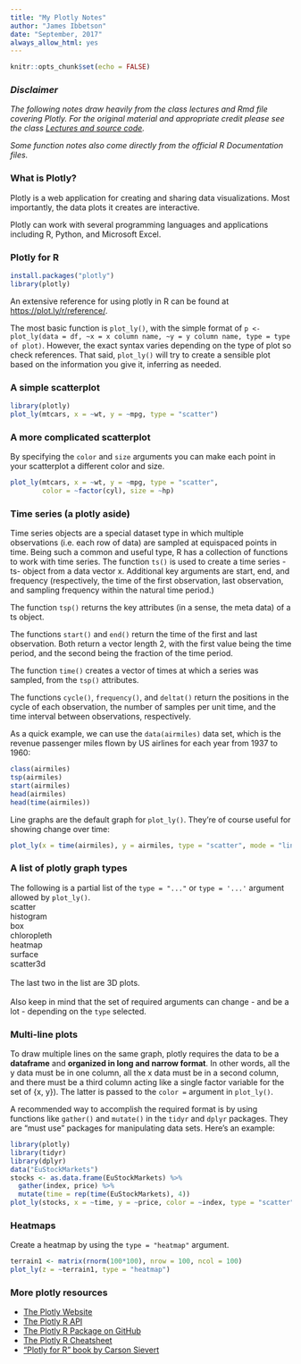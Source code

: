 ```yaml
---
title: "My Plotly Notes"
author: "James Ibbetson"
date: "September, 2017"
always_allow_html: yes
---
```


```r
knitr::opts_chunk$set(echo = FALSE)
```

### *Disclaimer*
*The following notes draw heavily from the class lectures and Rmd file covering Plotly. For the original material and appropriate credit please see the class [Lectures and source code](https://github.com/DataScienceSpecialization/Developing_Data_Products).*

*Some function notes also come directly from the official R Documentation files.* 

### What is Plotly?
Plotly is a web application for creating and sharing data visualizations. Most importantly, the data plots it creates are interactive.  
  
Plotly can work with several programming languages and applications including R,
Python, and Microsoft Excel.

### Plotly for R
```r
install.packages("plotly")
library(plotly)
```  
An extensive reference for using plotly in R can be found at [https://plot.ly/r/reference/](https://plot.ly/r/reference/).  

The most basic function is `plot_ly()`, with the simple format of `p <- plot_ly(data = df, ~x = x column name, ~y = y column name, type = type of plot)`. However, the exact syntax varies depending on the type of plot so check references. That said, `plot_ly()` will try to create a sensible plot based on the information you give it, inferring as needed.

### A simple scatterplot
```r
library(plotly)
plot_ly(mtcars, x = ~wt, y = ~mpg, type = "scatter")
```

### A more complicated scatterplot

By specifying the `color` and `size` arguments you can make each point in your scatterplot a different color and size.

```r
plot_ly(mtcars, x = ~wt, y = ~mpg, type = "scatter", 
        color = ~factor(cyl), size = ~hp)
```

### Time series (a plotly aside)
Time series objects are a special dataset type in which multiple observations (i.e. each row of data) are sampled at equispaced points in time. Being such a common and useful type, R has a collection of functions to work with time series.
The function `ts()` is used to create a time series -ts- object from a data vector x. Additional key arguments are start, end, and frequency (respectively, the time of the first observation, last observation, and sampling frequency within the natural time period.)

The function `tsp()` returns the key attributes (in a sense, the meta data) of a ts object.

The functions `start()` and `end()` return the time of the first and last observation. Both return a vector length 2, with the first value being the time period, and the second being the fraction of the time period.

The function `time()` creates a vector of times at which a series was sampled, from the `tsp()` attributes.

The functions `cycle()`, `frequency()`, and `deltat()` return the positions in the cycle of each observation, the number of samples per unit time, and the time interval between observations, respectively.

As a quick example, we can use the `data(airmiles)` data set, which is the revenue passenger miles flown by US airlines for each year from 1937 to 1960:

```r
class(airmiles)
tsp(airmiles)
start(airmiles)
head(airmiles)
head(time(airmiles))
```

Line graphs are the default graph for `plot_ly()`. They're of course useful for
showing change over time:
```r
plot_ly(x = time(airmiles), y = airmiles, type = "scatter", mode = "lines")
```

### A list of plotly graph types
The following is a partial list of the `type = "..."` or `type = '...'` argument allowed by `plot_ly()`.<br>
scatter<br>
histogram<br>
box<br>
chloropleth<br>
heatmap<br>
surface<br>
scatter3d<br>
<br>
The last two in the list are 3D plots.<br>
<br>
Also keep in mind that the set of required arguments can change - and be a lot - depending on the `type` selected.

### Multi-line plots
To draw multiple lines on the same graph, plotly requires the data to be a **dataframe** and **organized in long and narrow format**. In other words, all the y data must be in one column, all the x data must be in a second column, and there must be a third column acting like a single factor variable for the set of {x, y}). The latter is passed to the `color = ` argument in `plot_ly()`.

A recommended way to accomplish the required format is by using functions like `gather()` and `mutate()` in the `tidyr` and `dplyr` packages. They are "must use" packages for manipulating data sets. Here's an example:

```r
library(plotly)
library(tidyr)
library(dplyr)
data("EuStockMarkets")
stocks <- as.data.frame(EuStockMarkets) %>%
  gather(index, price) %>%
  mutate(time = rep(time(EuStockMarkets), 4))
plot_ly(stocks, x = ~time, y = ~price, color = ~index, type = "scatter", mode = "lines")
```

### Heatmaps
Create a heatmap by using the `type = "heatmap"` argument.

```r
terrain1 <- matrix(rnorm(100*100), nrow = 100, ncol = 100)
plot_ly(z = ~terrain1, type = "heatmap")
```


### More plotly resources

- [The Plotly Website](https://plot.ly/)
- [The Plotly R API](https://plot.ly/r/)
- [The Plotly R Package on GitHub](https://github.com/ropensci/plotly)
- [The Plotly R Cheatsheet](https://images.plot.ly/plotly-documentation/images/r_cheat_sheet.pdf)
- ["Plotly for R" book by Carson Sievert](https://cpsievert.github.io/plotly_book/)

